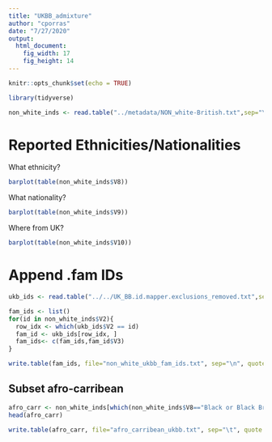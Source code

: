 ```yaml
---
title: "UKBB_admixture"
author: "cporras"
date: "7/27/2020"
output: 
  html_document: 
    fig_width: 17
    fig_height: 14
---
```


```r
knitr::opts_chunk$set(echo = TRUE)
```

```r
library(tidyverse)

non_white_inds <- read.table("../metadata/NON_white-British.txt",sep="\t",header=F)
```

# Reported Ethnicities/Nationalities
What ethnicity?
```r
barplot(table(non_white_inds$V8))
```
What nationality?
```r
barplot(table(non_white_inds$V9))
```
Where from UK?
```r
barplot(table(non_white_inds$V10))
```

# Append .fam IDs

```r
ukb_ids <- read.table("../../UK_BB.id.mapper.exclusions_removed.txt",sep="\t",header=F)
```

```r
fam_ids <- list()
for(id in non_white_inds$V2){
  row_idx <- which(ukb_ids$V2 == id)
  fam_id <- ukb_ids[row_idx, ]
  fam_ids<- c(fam_ids,fam_id$V3)  
}
```

```r
write.table(fam_ids, file="non_white_ukbb_fam_ids.txt", sep="\n", quote = F, row.names = F, col.names = F)
```






## Subset afro-carribean  
```r
afro_carr <- non_white_inds[which(non_white_inds$V8=="Black or Black British"),]
head(afro_carr)
```

```r
write.table(afro_carr, file="afro_carribean_ukbb.txt", sep="\t", quote = F, row.names = F, col.names = F)
```




